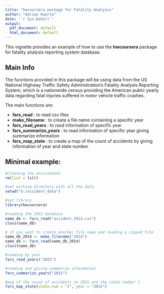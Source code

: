 ```yaml
---
title: "hwcoursera package for Fatality Analysis"
author: "Adrian Huerta"
date: '`r Sys.Date()`'
output:
  pdf_document: default
  html_document: default
---
```


This vignette provides an example of how to use the  **hwcoursera** package for fatality analysis reporting system database.

## Main Info

The functions provided in this package will be using data from the US National Highway Traffic Safety Administration's Fatality Analysis Reporting System, which is a nationwide census providing the American public yearly data regarding fatal injuries suffered in motor vehicle traffic crashes. 

The main functions are:

- **fars_read** : to read csv files
- **make_filename** : to create a file name containing a specific year
- **fars_read_years** : to read information of specific year
- **fars_summarize_years** : to read information of specific year giving summarize information
- **fars_map_state** : to create a map of the count of accidents by giving information of year and state number


## Minimal example: 

```r
#cleaning the environment
rm(list = ls()) 

#set working directory with all the data
setwd("G:/accident_data")

#set library
library(hwcoursera)

#reading the 2013 database
name_db <- fars_read("accident_2013.csv")
class(name_db)

# if you want to create another file name and reading a zipped file
name_db_2014 <- make_filename("2014")
name_db <- fars_read(name_db_2014)
class(name_db)

#reading by year
fars_read_years("2015")

#reading and giving summarize information
fars_summarize_years("2015")

#map of the count of accidents in 2015 and the state number 1 
fars_map_state(state.num = "1", year = "2015")
```
